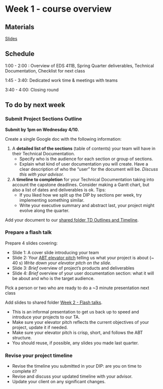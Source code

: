 # Week 1 - course overview

## Materials

[Slides](https://docs.google.com/presentation/d/1ENb8_WeRfEyM0GgRUnTZ2BwbxmugBX2waW51RGulGEQ/edit?usp=sharing)

## Schedule

1:00 - 2:00 : Overview of EDS 411B, Spring Quarter deliverables, Technical Documentation, Checklist for next class

1:45 - 3:40: Dedicated work time & meetings with teams

3:40 - 4:00: Closing round

## To do by next week

### Submit Project Sections Outline

**Submit by 1pm on Wednesday 4/10.**

Create a single Google doc with the following information:

1. A **detailed list of the sections** (table of contents) your team will have in their Technical Documentation.
    - Specify who is the audience for each section or group of sections.
    - Explain what kind of user documentation you will create. Have a clear description of who the “user” for the document will be. *Discuss this with your advisor.*

2. A **timeline to completion** for your Technical Documentation taking into account the capstone deadlines. Consider making a Gantt chart, but also a list of dates and deliverables is ok.
    Tips:
    - If you liked how we split up the DIP by sections per week, try implementing something similar.
    - Write your executive summary and abstract last, your project might evolve along the quarter.

Add your document to our [shared folder TD Outlines and Timeline](https://drive.google.com/drive/folders/1FA2SYNlUG7rVsJDFpMwLFmJWg5Gs1rZc?usp=share_link). 


### Prepare a flash talk

Prepare 4 slides covering:

- Slide 1: A cover slide introducing your team
- Slide 2: Your [ABT elevator pitch](https://docs.google.com/presentation/d/1VmXfUZHoa8sfUcDN40tcC2i3cVfDJ8uAyH19QD-5WbM/edit?usp=sharing) telling us what your project is about (~ 40 s)
	      *Write down your elevator pitch on the slide.*
- Slide 3: *Brief* overview of project’s products and deliverables
- Slide 4: *Brief* overview of your user documentation section: what it will be about and     who is the target audience.

Pick a person or two who are ready to do a ~3 minute presentation next class

Add slides to shared folder [Week 2 - Flash talks](https://drive.google.com/drive/folders/1F1KSePwhjGvSmBYh2GpNoccPvzG8RArt?usp=share_link).

- This is an informal presentation to get us back up to speed and introduce your projects to our TA. 
- Make sure your elevator pitch reflects the current objectives of your project, update it if needed.
- Make sure your elevator pitch is crisp, short, and follows the ABT structure.
- You should reuse, if possible, any slides you made last quarter. 

### Revise your project timeline

- Revise the timeline you submitted in your DIP: are you on time to complete it? 
- Revise and discuss your updated timeline with your advisor. 
- Update your client on any significant changes.
